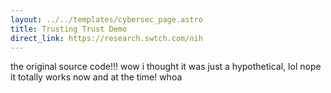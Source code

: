 ```yaml
---
layout: ../../templates/cybersec_page.astro
title: Trusting Trust Demo
direct_link: https://research.swtch.com/nih
---
```


the original source code!!! wow i thought it was just a hypothetical, lol nope it totally works now and at the time! whoa